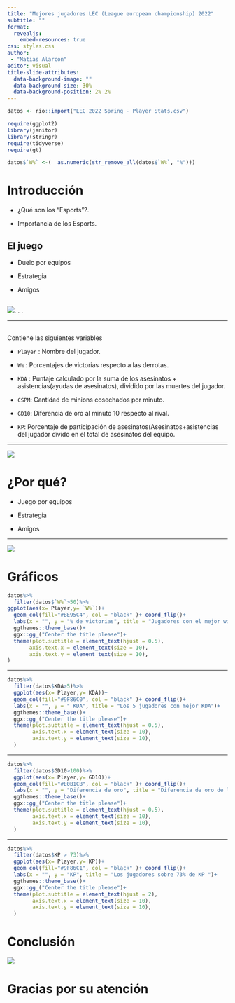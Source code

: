 ```yaml
---
title: "Mejores jugadores LEC (League european championship) 2022"
subtitle: ""
format: 
  revealjs:
    embed-resources: true
css: styles.css
author: 
 - "Matias Alarcon" 
editor: visual
title-slide-attributes: 
  data-background-image: ""
  data-background-size: 30%
  data-background-position: 2% 2%
---
```


```r
datos <- rio::import("LEC 2022 Spring - Player Stats.csv")

require(ggplot2)
library(janitor)
library(stringr)
require(tidyverse)
require(gt)

datos$`W%` <-(  as.numeric(str_remove_all(datos$`W%`, "%"))) 
```

# Introducción

::: {.incremental .semi-fade-out}
-   ¿Qué son los "Esports"?.

-   Importancia de los Esports.
:::

##  {.vertical-align}

## El juego

::: {.incremental .semi-fade-out}
-   Duelo por equipos

-   Estrategia

-   Amigos
:::

##  {.vertical-align}

![](images/League_of_Legends_European_Championship_logo.svg.png). . .

------------------------------------------------------------------------

##  {.smaller}

Contiene las siguientes variables

::: {.incremental .semi-fade-out}
-   `Player` : Nombre del jugador.

-   `W%` : Porcentajes de victorias respecto a las derrotas.

-   `KDA` : Puntaje calculado por la suma de los asesinatos + asistencias(ayudas de asesinatos), dividido por las muertes del jugador.

-   `CSPM`: Cantidad de minions cosechados por minuto.

-   `GD10`: Diferencia de oro al minuto 10 respecto al rival.

-   `KP`: Porcentaje de participación de asesinatos(Asesinatos+asistencias del jugador divido en el total de asesinatos del equipo.
:::

------------------------------------------------------------------------

![](images/faker.png){fig-align="center"}

# ¿Por qué?

::: {.incremental .semi-fade-out}
-   Juego por equipos

-   Estrategia

-   Amigos
:::

------------------------------------------------------------------------

![](images/yo-04.jpg){fig-align="center"}

# Gráficos

```r
datos%>%
  filter(datos$`W%`>50)%>%
ggplot(aes(x= Player,y= `W%`))+
  geom_col(fill="#BE95C4", col = "black" )+ coord_flip()+
  labs(x = "", y = "% de victorias", title = "Jugadores con el mejor winratio")+
  ggthemes::theme_base()+
  ggx::gg_("Center the title please")+
  theme(plot.subtitle = element_text(hjust = 0.5), 
       axis.text.x = element_text(size = 10),
       axis.text.y = element_text(size = 10),
)

```

------------------------------------------------------------------------

```r
datos%>%
  filter(datos$KDA>5)%>%
  ggplot(aes(x= Player,y= KDA))+
  geom_col(fill="#9F86C0", col = "black" )+ coord_flip()+
  labs(x = "", y = " KDA", title = "Los 5 jugadores con mejor KDA")+
  ggthemes::theme_base()+
  ggx::gg_("Center the title please")+
  theme(plot.subtitle = element_text(hjust = 0.5), 
        axis.text.x = element_text(size = 10),
        axis.text.y = element_text(size = 10),
  )
```

------------------------------------------------------------------------

```r
datos%>%
  filter(datos$GD10>100)%>%
  ggplot(aes(x= Player,y= GD10))+
  geom_col(fill="#E0B1CB", col = "black" )+ coord_flip()+
  labs(x = "", y = "Diferencia de oro", title = "Diferencia de oro de los jugadores",subtitle = "Al minuto 10")+
  ggthemes::theme_base()+
  ggx::gg_("Center the title please")+
  theme(plot.subtitle = element_text(hjust = 0.5), 
        axis.text.x = element_text(size = 10),
        axis.text.y = element_text(size = 10),
  )

```

------------------------------------------------------------------------

```r
datos%>%
  filter(datos$KP > 73)%>%
  ggplot(aes(x= Player,y= KP))+
  geom_col(fill="#9F86C1", col = "black" )+ coord_flip()+
  labs(x = "", y = "KP", title = "Los jugadores sobre 73% de KP ")+
  ggthemes::theme_base()+
  ggx::gg_("Center the title please")+
  theme(plot.subtitle = element_text(hjust = 2), 
        axis.text.x = element_text(size = 10),
        axis.text.y = element_text(size = 10),
  )

```

# Conclusión

![](images/FNC_UPSET_L.png){fig-align="center"}

# Gracias por su atención
